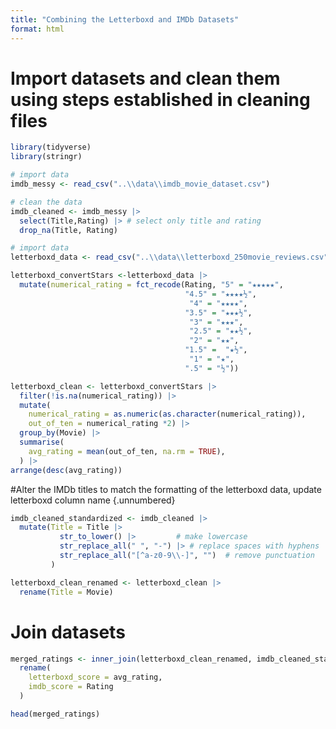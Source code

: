 ```yaml
---
title: "Combining the Letterboxd and IMDb Datasets"
format: html
---
```


# Import datasets and clean them using steps established in cleaning files {.unnumbered}
```r
library(tidyverse)
library(stringr)

# import data
imdb_messy <- read_csv("..\\data\\imdb_movie_dataset.csv")

# clean the data
imdb_cleaned <- imdb_messy |>
  select(Title,Rating) |> # select only title and rating
  drop_na(Title, Rating)

# import data
letterboxd_data <- read_csv("..\\data\\letterboxd_250movie_reviews.csv")

letterboxd_convertStars <-letterboxd_data |>
  mutate(numerical_rating = fct_recode(Rating, "5" = "★★★★★",
                                       "4.5" = "★★★★½", 
                                        "4" = "★★★★",
                                       "3.5" = "★★★½",
                                        "3" = "★★★",
                                        "2.5" = "★★½", 
                                        "2" = "★★",
                                       "1.5" =  "★½",
                                        "1" = "★",
                                       ".5" = "½"))

letterboxd_clean <- letterboxd_convertStars |>
  filter(!is.na(numerical_rating)) |>
  mutate(
    numerical_rating = as.numeric(as.character(numerical_rating)),
    out_of_ten = numerical_rating *2) |>
  group_by(Movie) |>
  summarise(
    avg_rating = mean(out_of_ten, na.rm = TRUE),
  ) |> 
arrange(desc(avg_rating))
```
#Alter the IMDb titles to match the formatting of the letterboxd data, update letterboxd column name {.unnumbered}
```r
imdb_cleaned_standardized <- imdb_cleaned |>
  mutate(Title = Title |> 
           str_to_lower() |>         # make lowercase
           str_replace_all(" ", "-") |> # replace spaces with hyphens
           str_replace_all("[^a-z0-9\\-]", "")  # remove punctuation
         )

letterboxd_clean_renamed <- letterboxd_clean |>
  rename(Title = Movie)

```

# Join datasets {.unnumbered}

```r
merged_ratings <- inner_join(letterboxd_clean_renamed, imdb_cleaned_standardized, by = "Title") |>
  rename(
    letterboxd_score = avg_rating,
    imdb_score = Rating
  )

head(merged_ratings)
```



